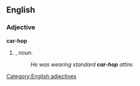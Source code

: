 ==English==

===Adjective===
'''car-hop'''

# {{form of|Attributive form|[[car hop]]|nodot=1}}, ''noun''.
#:''He was wearing standard '''car-hop''' attire.''
[[Category:English adjectives]]